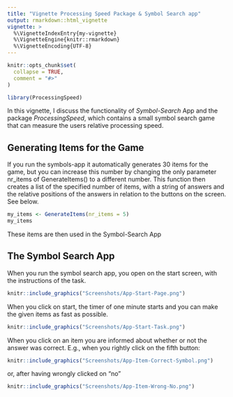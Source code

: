 ```yaml
---
title: "Vignette Processing Speed Package & Symbol Search app"
output: rmarkdown::html_vignette
vignette: >
  %\VignetteIndexEntry{my-vignette}
  %\VignetteEngine{knitr::rmarkdown}
  %\VignetteEncoding{UTF-8}
---
```



```r
knitr::opts_chunk$set(
  collapse = TRUE,
  comment = "#>"
)
```

```r
library(ProcessingSpeed)
```

In this vignette, I discuss the functionality of *Symbol-Search* App and the package *ProcessingSpeed*, which contains a small symbol search game that can measure the users relative processing speed. 

## Generating Items for the Game 
If you run the symbols-app it automatically generates 30 items for the game, but you can increase this number by changing the only parameter nr_items of GenerateItems() to a different number. This function then creates a list of the specified number of items, with a string of answers and the relative positions of the answers in relation to the buttons on the screen. See below.

```r
my_items <- GenerateItems(nr_items = 5)
my_items
```
These items are then used in the Symbol-Search App 

## The Symbol Search App 
When you run the symbol search app, you open on the start screen, with the instructions of the task. 
```r
knitr::include_graphics("Screenshots/App-Start-Page.png") 
```
When you click on start, the timer of one minute starts and you can make the given items as fast as possible. 
```r
knitr::include_graphics("Screenshots/App-Start-Task.png") 
```
When you click on an item you are informed about whether or not the answer was correct. 
E.g., when you rightly click on the fifth button: 
```r
knitr::include_graphics("Screenshots/App-Item-Correct-Symbol.png") 
```
or, after having wrongly clicked on "no"
```r
knitr::include_graphics("Screenshots/App-Item-Wrong-No.png") 
```
